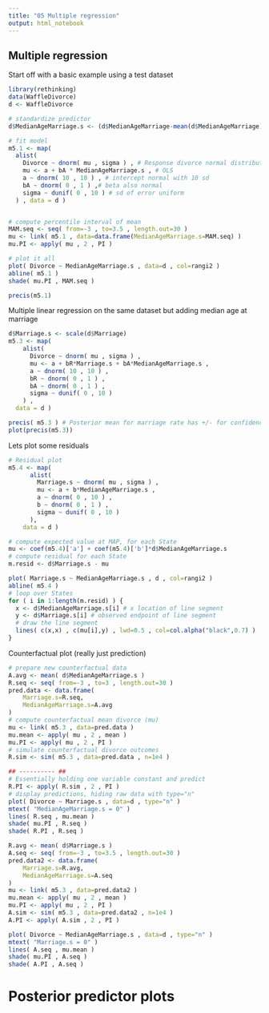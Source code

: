 ```yaml
---
title: "05 Multiple regression"
output: html_notebook
---
```


## Multiple regression

Start off with a basic example using a test dataset

```r
library(rethinking)
data(WaffleDivorce)
d <- WaffleDivorce

# standardize predictor
d$MedianAgeMarriage.s <- (d$MedianAgeMarriage-mean(d$MedianAgeMarriage))/ sd(d$MedianAgeMarriage)

# fit model
m5.1 <- map(
  alist(
    Divorce ~ dnorm( mu , sigma ) , # Response divorce normal distributed
    mu <- a + bA * MedianAgeMarriage.s , # OLS
    a ~ dnorm( 10 , 10 ) , # intercept normal with 10 sd
    bA ~ dnorm( 0 , 1 ) ,# beta also normal
    sigma ~ dunif( 0 , 10 ) # sd of error uniform
  ) , data = d )


# compute percentile interval of mean
MAM.seq <- seq( from=-3 , to=3.5 , length.out=30 )
mu <- link( m5.1 , data=data.frame(MedianAgeMarriage.s=MAM.seq) )
mu.PI <- apply( mu , 2 , PI )

# plot it all
plot( Divorce ~ MedianAgeMarriage.s , data=d , col=rangi2 )
abline( m5.1 )
shade( mu.PI , MAM.seq )

precis(m5.1)

```
Multiple linear regression on the same dataset but adding median age at marriage

```r
d$Marriage.s <- scale(d$Marriage)
m5.3 <- map(
    alist(
      Divorce ~ dnorm( mu , sigma ) ,
      mu <- a + bR*Marriage.s + bA*MedianAgeMarriage.s ,
      a ~ dnorm( 10 , 10 ) ,
      bR ~ dnorm( 0 , 1 ) ,
      bA ~ dnorm( 0 , 1 ) ,
      sigma ~ dunif( 0 , 10 )
    ) ,
  data = d )

precis( m5.3 ) # Posterior mean for marriage rate has +/- for confidence
plot(precis(m5.3))

```
Lets plot some residuals

```r
# Residual plot
m5.4 <- map(
      alist(
        Marriage.s ~ dnorm( mu , sigma ) ,
        mu <- a + b*MedianAgeMarriage.s ,
        a ~ dnorm( 0 , 10 ) ,
        b ~ dnorm( 0 , 1 ) ,
        sigma ~ dunif( 0 , 10 )
      ),
    data = d )

# compute expected value at MAP, for each State
mu <- coef(m5.4)['a'] + coef(m5.4)['b']*d$MedianAgeMarriage.s
# compute residual for each State
m.resid <- d$Marriage.s - mu

plot( Marriage.s ~ MedianAgeMarriage.s , d , col=rangi2 )
abline( m5.4 )
# loop over States
for ( i in 1:length(m.resid) ) {
  x <- d$MedianAgeMarriage.s[i] # x location of line segment
  y <- d$Marriage.s[i] # observed endpoint of line segment
  # draw the line segment
  lines( c(x,x) , c(mu[i],y) , lwd=0.5 , col=col.alpha("black",0.7) )
}

```
Counterfactual plot (really just prediction)

```r
# prepare new counterfactual data 
A.avg <- mean( d$MedianAgeMarriage.s )
R.seq <- seq( from=-3 , to=3 , length.out=30 )
pred.data <- data.frame(
    Marriage.s=R.seq,
    MedianAgeMarriage.s=A.avg
)
# compute counterfactual mean divorce (mu)
mu <- link( m5.3 , data=pred.data )
mu.mean <- apply( mu , 2 , mean )
mu.PI <- apply( mu , 2 , PI )
# simulate counterfactual divorce outcomes
R.sim <- sim( m5.3 , data=pred.data , n=1e4 )

## ---------- ##
# Essentially holding one variable constant and predict
R.PI <- apply( R.sim , 2 , PI )
# display predictions, hiding raw data with type="n"
plot( Divorce ~ Marriage.s , data=d , type="n" )
mtext( "MedianAgeMarriage.s = 0" )
lines( R.seq , mu.mean )
shade( mu.PI , R.seq )
shade( R.PI , R.seq )

R.avg <- mean( d$Marriage.s )
A.seq <- seq( from=-3 , to=3.5 , length.out=30 )
pred.data2 <- data.frame(
    Marriage.s=R.avg,
    MedianAgeMarriage.s=A.seq
)
mu <- link( m5.3 , data=pred.data2 )
mu.mean <- apply( mu , 2 , mean )
mu.PI <- apply( mu , 2 , PI )
A.sim <- sim( m5.3 , data=pred.data2 , n=1e4 )
A.PI <- apply( A.sim , 2 , PI )

plot( Divorce ~ MedianAgeMarriage.s , data=d , type="n" )
mtext( "Marriage.s = 0" )
lines( A.seq , mu.mean )
shade( mu.PI , A.seq )
shade( A.PI , A.seq )
```

# Posterior predictor plots


